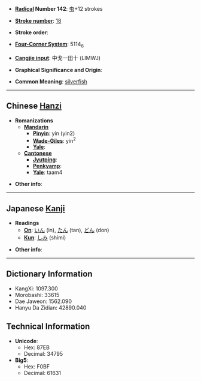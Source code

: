 * '''[[Wiktionary:Chinese radical index| Radical]] Number 142''': [[Wiktionary:Chinese radical index 虫|虫]]+12 strokes

* '''[[Wiktionary:Chinese total strokes index|Stroke number]]''': [[Wiktionary:Chinese total strokes index 18|18]]

* '''Stroke order''': 

* '''[[Wiktionary:Chinese four corner index|Four-Corner System]]''': 5114<sub>6</sub>

* '''[[Wiktionary:Chinese Cangjie index|Cangjie input]]''': 中戈一田十 (LIMWJ)

* '''Graphical Significance and Origin''': 

* '''Common Meaning''': [[silverfish]]

----

== Chinese [[Hanzi]] ==

* '''Romanizations'''
** '''[[Mandarin]]'''
*** '''[[Pinyin]]''': yín (yin2)
*** '''[[Wade-Giles]]''': yin<sup>2</sup>
*** '''[[Yale]]''': 
** '''[[Cantonese]]'''
*** '''[[Jyutping]]''':
*** '''[[Penkyamp]]''': 
*** '''[[Yale]]''': taam4

* '''Other info''': 

----

== Japanese [[Kanji]] ==

* '''Readings'''
** '''[[On]]''': [[いん]] (in), [[たん]] (tan), [[どん]] (don)
** '''[[Kun]]''': [[しみ]] (shimi)

* '''Other info''':  

----

== Dictionary Information ==

* KangXi: 1097.300
* Morobashi: 33615
* Dae Jaweon: 1562.090
* Hanyu Da Zidian: 42890.040

== Technical Information ==

* '''Unicode''':
** Hex: 87EB
** Decimal: 34795
* '''Big5''':
** Hex: F0BF
** Decimal: 61631